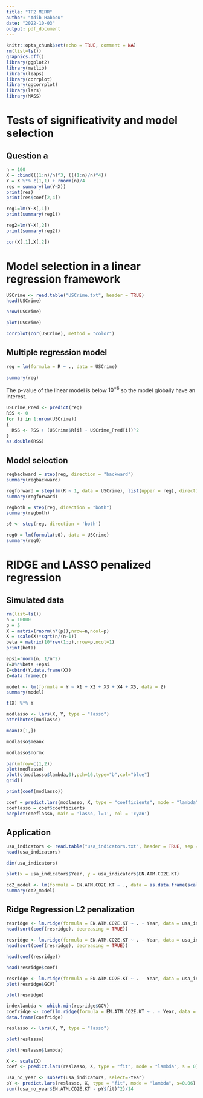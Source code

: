 ```yaml
---
title: "TP2 MERR"
author: "Adib Habbou"
date: "2022-10-03"
output: pdf_document
---
```


```r
knitr::opts_chunk$set(echo = TRUE, comment = NA)
rm(list=ls())
graphics.off()
library(ggplot2)
library(matlib)
library(leaps)
library(corrplot)
library(ggcorrplot)
library(lars)
library(MASS)
```

# Tests of significativity and model selection

## Question a

```r
n = 100
X = cbind(((1:n)/n)^3, (((1:n)/n)^4))
Y = X %*% c(1,1) + rnorm(n)/4
res = summary(lm(Y~X))
print(res)
print(res$coef[2,4])
```

```r
reg1=lm(Y~X[,1])
print(summary(reg1))
```

```r
reg2=lm(Y~X[,2])
print(summary(reg2))
```

```r
cor(X[,1],X[,2])
```

# Model selection in a linear regression framework

```r
USCrime <- read.table("USCrime.txt", header = TRUE)
head(USCrime)
```

```r
nrow(USCrime)
```

```r
plot(USCrime)
```

```r
corrplot(cor(USCrime), method = "color")
```

## Multiple regression model

```r
reg = lm(formula = R ~ ., data = USCrime)
```

```r
summary(reg)
```

The p-value of the linear model is below $10^{-6}$ so the model globally have an interest.

```r
USCrime_Pred <- predict(reg)
RSS <- 0
for (i in 1:nrow(USCrime))
{
  RSS <- RSS + (USCrime$R[i] - USCrime_Pred[i])^2
}
as.double(RSS)
```

## Model selection

```r
regbackward = step(reg, direction = "backward")
summary(regbackward)
```

```r
regforward = step(lm(R ~ 1, data = USCrime), list(upper = reg), direction = 'forward')
summary(regforward)
```

```r
regboth = step(reg, direction = "both")
summary(regboth)
```

```r
s0 <- step(reg, direction = 'both')
```


```r
reg0 = lm(formula(s0), data = USCrime)
summary(reg0)
```

# RIDGE and LASSO penalized regression

## Simulated data

```r
rm(list=ls())
n = 10000
p = 5
X = matrix(rnorm(n*(p)),nrow=n,ncol=p)
X = scale(X)*sqrt(n/(n-1))
beta = matrix(10*rev(1:p),nrow=p,ncol=1)
print(beta)
```

```r
epsi=rnorm(n, 1/n^2)
Y=X%*%beta +epsi
Z=cbind(Y,data.frame(X))
Z=data.frame(Z)
```

```r
model <- lm(formula = Y ~ X1 + X2 + X3 + X4 + X5, data = Z)
summary(model)
```

```r
t(X) %*% Y
```

```r
modlasso <- lars(X, Y, type = "lasso")
attributes(modlasso)
```

```r
mean(X[1,])
```


```r
modlasso$meanx
```

```r
modlasso$normx
```

```r
par(mfrow=c(1,2))
plot(modlasso)
plot(c(modlasso$lambda,0),pch=16,type="b",col="blue")
grid()
```

```r
print(coef(modlasso))
```


```r
coef = predict.lars(modlasso, X, type = "coefficients", mode = "lambda", s = 2500)
coeflasso = coef$coefficients
barplot(coeflasso, main = 'lasso, l=1', col = 'cyan')
```

## Application

```r
usa_indicators <- read.table("usa_indicators.txt", header = TRUE, sep =";")
head(usa_indicators)
```

```r
dim(usa_indicators)
```

```r
plot(x = usa_indicators$Year, y = usa_indicators$EN.ATM.CO2E.KT)
```

```r
co2_model <- lm(formula = EN.ATM.CO2E.KT ~ ., data = as.data.frame(scale(usa_indicators, center = FALSE)))
summary(co2_model)
```

## Ridge Regression L2 penalization

```r
resridge <- lm.ridge(formula = EN.ATM.CO2E.KT ~ . - Year, data = usa_indicators, lambda = 0)
head(sort(coef(resridge), decreasing = TRUE))
```

```r
resridge <- lm.ridge(formula = EN.ATM.CO2E.KT ~ . - Year, data = usa_indicators, lambda = 100)
head(sort(coef(resridge), decreasing = TRUE))
```

```r
head(coef(resridge))
```

```r
head(resridge$coef)
```

```r
resridge <- lm.ridge(formula = EN.ATM.CO2E.KT ~ . - Year, data = usa_indicators, lambda = seq(0,10,0.01))
plot(resridge$GCV)
```

```r
plot(resridge)
```

```r
indexlambda <- which.min(resridge$GCV)
coefridge <- coef(lm.ridge(formula = EN.ATM.CO2E.KT ~ . - Year, data = usa_indicators,lambda = resridge$GCV[indexlambda]))
data.frame(coefridge)
```

```r
reslasso <- lars(X, Y, type = "lasso")
```

```r
plot(reslasso)
```

```r
plot(reslasso$lambda)
```

```r
X <- scale(X)
coef <- predict.lars(reslasso, X, type = "fit", mode = "lambda", s = 0)
```

```r
usa_no_year <- subset(usa_indicators, select=-Year)
pY <- predict.lars(reslasso, X, type = "fit", mode = "lambda", s=0.06)
sum((usa_no_year$EN.ATM.CO2E.KT - pY$fit)^2)/14
```


